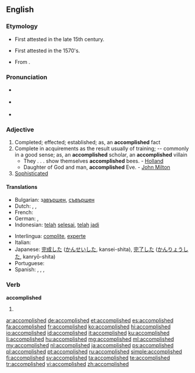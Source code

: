 ==English==

===Etymology===
* First attested in the late 15th century.
* {{sense|completed}} First attested in the 1570's.
* From {{suffix|accomplish|ed}}.

===Pronunciation===
* {{a|GenAm}} {{IPA|/ə.ˈkɑm.plɪʃt/}}
* {{a|RP}} {{IPA|/ə.ˈkɒm.plɪʃt/}}
* {{audio|en-us-accomplished.ogg|Audio (US)}}

===Adjective===
{{en-adj}}

# Completed; effected; established; as, an '''accomplished''' fact
# Complete in acquirements as the result usually of training; -- commonly in a good sense; as, an '''accomplished''' scholar, an '''accomplished''' villain
#* They . . . show themselves '''accomplished''' bees. - [[Holland]]
#* Daughter of God and man, '''accomplished''' Eve. - [[w:John Milton|John Milton]]
# [[sophisticated|Sophisticated]]

====Translations====
{{trans-top|completed}}
* Bulgarian: з[[авършен]], [[съвършен]]
* Dutch: {{t+|nl|voldaan}}, {{t+|nl|voldane}}, {{t+|nl|voltrokken}}
* French: {{t+|fr|accompli}}
* German: {{t+|de|erreicht}}, {{t+|de|realisiert}}
* Indonesian: [[telah]] [[selesai]], [[telah]] [[jadi]]
{{trans-mid}}
* Interlingua: [[complite]], [[experte]]
* Italian: {{t+|it|compiuto}}
* Japanese: [[完成]]した ([[かんせい]]した, kansei-shita), [[完了]]した ([[かんりょう]]した, kanryō-shita)
* Portuguese: {{t+|pt|realizado}}
* Spanish: {{t+|es|logrado}}, {{t+|es|realizado}}, {{t|es|cumplido}}, {{t|es|consumado}}
{{trans-bottom}}

===Verb===
'''accomplished'''

# {{en-past of|accomplish}}

[[ar:accomplished]]
[[de:accomplished]]
[[et:accomplished]]
[[es:accomplished]]
[[fa:accomplished]]
[[fr:accomplished]]
[[ko:accomplished]]
[[hi:accomplished]]
[[io:accomplished]]
[[id:accomplished]]
[[it:accomplished]]
[[ku:accomplished]]
[[li:accomplished]]
[[hu:accomplished]]
[[mg:accomplished]]
[[ml:accomplished]]
[[my:accomplished]]
[[nl:accomplished]]
[[ja:accomplished]]
[[ps:accomplished]]
[[pl:accomplished]]
[[pt:accomplished]]
[[ru:accomplished]]
[[simple:accomplished]]
[[fi:accomplished]]
[[sv:accomplished]]
[[ta:accomplished]]
[[te:accomplished]]
[[tr:accomplished]]
[[vi:accomplished]]
[[zh:accomplished]]